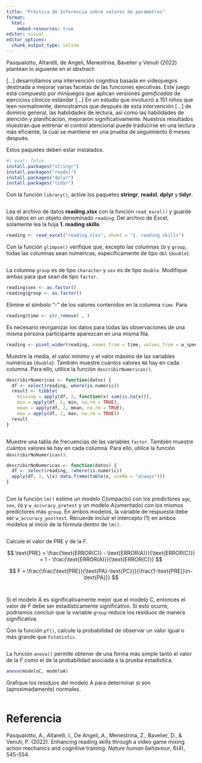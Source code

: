 ```yaml
---
title: "Práctica de Inferencia sobre valores de parámetros"
format: 
  html:
    embed-resources: true
editor: visual
editor_options: 
  chunk_output_type: inline
---
```


Pasqualotto, Altarelli, de Angeli, Menestrina, Bavelier y Venuti (2022) plantean lo siguiente en el *abstract*:

\[...\] desarrollamos una intervención cognitiva basada en videojuegos destinada a mejorar varias facetas de las funciones ejecutivas. Este juego está compuesto por minijuegos que aplican versiones *gamificadas* de ejercicios clínicos estándar \[...\] En un estudio que involucró a 151 niños que leen normalmente, demostramos que después de esta intervención \[...\] de dominio general, las habilidades de lectura, así como las habilidades de atención y planificación, mejoraron significativamente. Nuestros resultados muestran que entrenar el control atencional puede traducirse en una lectura más eficiente, la cual se mantiene en una prueba de seguimiento 6 meses después.

Estos paquetes deben estar instalados.

```r
#| eval: false
install.packages("stringr")
install.packages("readxl")
install.packages("dplyr")
install.packages("tidyr")
```

Con la función `library()`, active los paquetes **stringr**, **readxl**, **dplyr** y **tidyr**.

```r

```

Lea el archivo de datos **reading.xlsx** con la función `read_excel()` y guarde los datos en un objeto denominado `reading`. Del archivo de Excel, solamente lea la hoja **1. reading skills**.

```r
reading <- read_excel("reading.xlsx", sheet = "1. reading skills")
```

Con la función `glimpse()` verifique que, excepto las columnas `ID` y `group`, todas las columnas sean númericas, específicamente de tipo `dbl` (`double`).

```r

```

La columna `group` es de tipo `character` y `sex` es de tipo `double`. Modifique ambas para que sean de tipo `factor`.

```r
reading$sex <- as.factor()
reading$group <- as.factor()
```

Elimine el símbolo "-" de los valores contenidos en la columna `time`. Para

```r
reading$time <- str_remove( , )
```

Es necesario reorganizar los datos para todas las observaciones de una misma persona participante aparezcan en una misma fila.

```r
reading <- pivot_wider(reading, names_from = time, values_from = w_speed:text_accuracy)
```

Muestre la media, el valor mínimo y el valor máximo de las variables numéricas (`double`). También muestre cuántos valores `NA` hay en cada columna. Para ello, utilice la función `describirNumericas()`.

```r
describirNumericas <- function(datos) {
  df <- select(reading, where(is.numeric))
  result <- tibble(
    missing = apply(df, 2, function(x) sum(is.na(x))),
    min = apply(df, 2, min, na.rm = TRUE),
    mean = apply(df, 2, mean, na.rm = TRUE),
    max = apply(df, 2, max, na.rm = TRUE))
  result
}
```

```r

```

Muestre una tabla de frecuencias de las variables `factor`. También muestre cuántos valores `NA` hay en cada columna. Para ello, utilice la función `describirNoNumericas()`.

```r
describirNoNumericas <- function(datos) {
  df <- select(reading, !where(is.numeric))
  apply(df, 2, \(x) data.frame(table(x, useNA = "always")))
}
```

```r

```

Con la función `lm()` estime un modelo C(ompacto) con los predictores `age`, `sex`, `IQ` y `w_accuracy_pretest` y un modelo A(umentado) con los mismos predictores más `group`. En ambos modelos, la variable de respuesta debe ser `w_accuracy_posttest`. Recuerde incluir el intercepto (1) en ambos modelos al inicio de la fórmula dentro de `lm()`.

```r

```

Calcule el valor de PRE y de la $F$.

$$
\text{PRE} = \frac{\text{ERROR(C)} - \text{ERROR(A)}}{\text{ERROR(C)}} = 1 - \frac{\text{ERROR(A)}}{\text{ERROR(C)}}
$$

$$
F = \frac{\frac{\text{PRE}}{\text{PA}-\text{PC}}}{\frac{1-\text{PRE}}{n-\text{PA}}}
$$

```r

```

```r

```

Si el modelo A es significativamente mejor que el modelo C, entonces el valor de $F$ debe ser estadísticamente significativo. Si esto ocurre, podríamos concluir que la variable `group` reduce los residuos de manera significativa.

Con la función `pf()`, calcule la probabilidad de observar un valor igual o más grande que `Fstatistic`.

```r

```

La función `anova()` permite obtener de una forma más simple tanto el valor de la $F$ como el de la probabilidad asociada a la prueba estadística.

```r
anova(modeloC, modeloA)
```

Grafique los residuos del modelo A para determinar si son (aproximadamente) normales.

```r

```

# Referencia

Pasqualotto, A., Altarelli, I., De Angeli, A., Menestrina, Z., Bavelier, D., & Venuti, P. (2022). Enhancing reading skills through a video game mixing action mechanics and cognitive training. *Nature human behaviour*, 6(4), 545-554.
